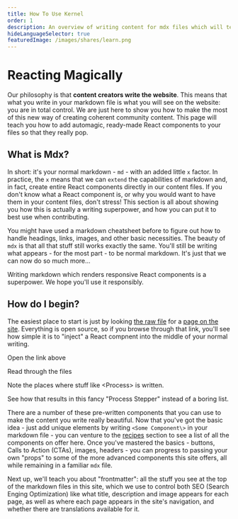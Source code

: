 ```yaml
---
title: How To Use Kernel
order: 1
description: An overview of writing content for mdx files which will teach you how to inject React components directly into your content to make it pop.
hideLanguageSelector: true
featuredImage: /images/shares/learn.png
---
```


# Reacting Magically

Our philosophy is that **content creators write the website**. This means that what you write in your markdown file is what you will see on the website: you are in total control. We are just here to show you how to make the most of this new way of creating coherent community content. This page will teach you how to add automagic, ready-made React components to your files so that they really pop. 

## What is Mdx?

In short: it's your normal markdown - `md` - with an added little `x` factor. In practice, the `x` means that we can `extend` the capabilities of markdown and, in fact, create entire React components directly in our content files. If you don't know what a React component is, or why you would want to have them in your content files, don't stress! This section is all about showing you how this is actually a writing superpower, and how you can put it to best use when contributing.

You might have used a markdown cheatsheet before to figure out how to handle headings, links, images, and other basic necessities. The beauty of `mdx` is that all that stuff still works exactly the same. You'll still be writing what appears - for the most part - to be normal markdown. It's just that we can now do so much more...

Writing markdown which renders responsive React components is a superpower. We hope you'll use it responsibly.

## How do I begin?

The easiest place to start is just by looking [the raw file](https://raw.githubusercontent.com/kernel-community/kernel-v2/r2d/content/en/learn/module-1/joyful-subversion.mdx) for a [page on the site](/learn/module-1/joyful-subversion). Everything is open source, so if you browse through that link, you'll see how simple it is to "inject" a React compnent into the middle of your normal writing.

<Process>

Open the link above

Read through the files

Note the places where stuff like \<Process\> is written.

See how that results in this fancy "Process Stepper" instead of a boring list.

</Process>

There are a number of these pre-written components that you can use to make the content you write really beautiful. Now that you've got the basic idea - just add unique elements by writing `<Some Component\>` in your markdown file - you can venture to the [recipes](guiding/writing/recipes/components) section to see a list of all the components on offer here. Once you've mastered the basics - buttons, Calls to Action (CTAs), images, headers - you can progress to passing your own "props" to some of the more advanced components this site offers, all while remaining in a familiar `mdx` file.

Next up, we'll teach you about "frontmatter": all the stuff you see at the top of the markdown files in this site, which we use to control both SEO (Search Enging Optimization) like what title, description and image appears for each page, as well as where each page appears in the site's navigation, and whether there are translations available for it.
